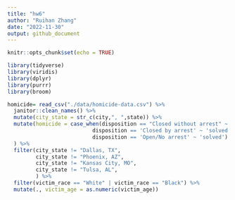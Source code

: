 ```yaml
---
title: "hw6"
author: "Ruihan Zhang"
date: "2022-11-30"
output: github_document
---
```

```r
knitr::opts_chunk$set(echo = TRUE)
```

```r
library(tidyverse)
library(viridis)
library(dplyr)
library(purrr)
library(broom)
```

```r
homicide= read_csv("./data/homicide-data.csv") %>% 
  janitor::clean_names() %>% 
  mutate(city_state = str_c(city,", ",state)) %>% 
  mutate(homicide = case_when(disposition == "Closed without arrest" ~ 'not solved',
                           disposition == 'Closed by arrest' ~ 'solved',
                           disposition == 'Open/No arrest' ~ 'solved')
  ) %>% 
  filter(city_state != "Dallas, TX",
         city_state != "Phoenix, AZ",
         city_state != "Kansas City, MO",
         city_state != "Tulsa, AL",
         ) %>% 
  filter(victim_race == "White" | victim_race == "Black") %>% 
  mutate(., victim_age = as.numeric(victim_age))
```

